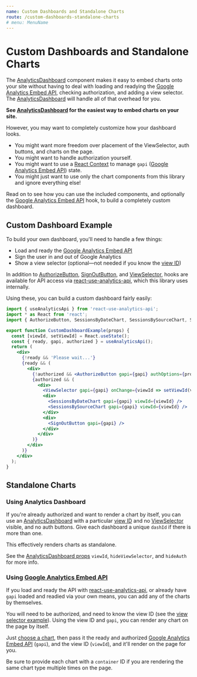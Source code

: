 ```yaml
---
name: Custom Dashboards and Standalone Charts
route: /custom-dashboards-standalone-charts
# menu: MenuName
---
```



<GoogleAnalytics trackingId={TRACKING_ID} />

# Custom Dashboards and Standalone Charts

The [AnalyticsDashboard](/AnalyticsDashboard) component makes it easy to embed charts onto your site without having to deal with loading and readying the [Google Analytics Embed API](https://devboldly.github.io/react-use-analytics-api/), checking authorization, and adding a view selector. The [AnalyticsDashboard](/AnalyticsDashboard) will handle all of that overhead for you.

**See [AnalyticsDashboard](/AnalyticsDashboard) for the easiest way to embed charts on your site.**

However, you may want to completely customize how your dashboard looks.

- You might want more freedom over placement of the ViewSelector, auth buttons, and charts on the page. 
- You might want to handle authorization yourself.
- You might want to use a [React Context](https://reactjs.org/docs/context.html) to manage `gapi` ([Google Analytics Embed API](https://devboldly.github.io/react-use-analytics-api/)) state.
- You might just want to use only the chart components from this library and ignore everything else!

Read on to see how you can use the included components, and optionally the [Google Analytics Embed API](https://devboldly.github.io/react-use-analytics-api/) hook, to build a completely custom dashboard.

## Custom Dashboard Example

To build your own dashboard, you'll need to handle a few things:

- Load and ready the [Google Analytics Embed API](https://devboldly.github.io/react-use-analytics-api/)
- Sign the user in and out of Google Analytics
- Show a view selector (optional—not needed if you know the [view ID](/ViewSelector#example))

In addition to [AuthorizeButton](/AuthorizeButton), [SignOutButton](/SignOutButton), and [ViewSelector](/ViewSelector), hooks are available for API access via [react-use-analytics-api](https://devboldly.github.io/react-use-analytics-api/), which this library uses internally.

Using these, you can build a custom dashboard fairly easily:

<div style={{ border: 'solid 2px #67788a', padding: '20px' }}>
  <CustomDashboardExample authOptions={{ clientId }} />
</div>

```jsx
import { useAnalyticsApi } from 'react-use-analytics-api';
import * as React from 'react';
import { AuthorizeButton, SessionsByDateChart, SessionsBySourceChart, SignOutButton, ViewSelector } from 'react-analytics-charts';

export function CustomDashboardExample(props) {
  const [viewId, setViewId] = React.useState();
  const { ready, gapi, authorized } = useAnalyticsApi();
  return (
    <div>
      {!ready && 'Please wait...'}
      {ready && (
        <div>
          {!authorized && <AuthorizeButton gapi={gapi} authOptions={props.authOptions} />}
          {authorized && (
            <div>
              <ViewSelector gapi={gapi} onChange={viewId => setViewId(viewId)} />
              <div>
                <SessionsByDateChart gapi={gapi} viewId={viewId} />
                <SessionsBySourceChart gapi={gapi} viewId={viewId} />
              </div>
              <div>
                <SignOutButton gapi={gapi} />
              </div>
            </div>
          )}
        </div>
      )}
    </div>
  );
}
```

## Standalone Charts

### Using Analytics Dashboard

If you're already authorized and want to render a chart by itself, you can use an [AnalyticsDashboard](/AnalyticsDashboard) with a particular [view ID](/ViewSelector#example) and no [ViewSelector](/ViewSelector) visible, and no auth buttons. Give each dashboard a unique `dashId` if there is more than one.

This effectively renders charts as standalone.

See the [AnalyticsDashboard props](/AnalyticsDashboard#props) `viewId`, `hideViewSelector`, and `hideAuth` for more info.

### Using [Google Analytics Embed API](https://devboldly.github.io/react-use-analytics-api/)

If you load and ready the API with [react-use-analytics-api](https://devboldly.github.io/react-use-analytics-api/), or already have `gapi` loaded and readied via your own means, you can add any of the charts by themselves.

You will need to be authorized, and need to know the view ID (see the [view selector example](/ViewSelector#example)). Using the view ID and `gapi`, you can render any chart on the page by itself. 

Just [choose a chart](/charts), then pass it the ready and authorized [Google Analytics Embed API](https://devboldly.github.io/react-use-analytics-api/) (`gapi`), and the view ID (`viewId`), and it'll render on the page for you.

Be sure to provide each chart with a `container` ID if you are rendering the same chart type multiple times on the page.